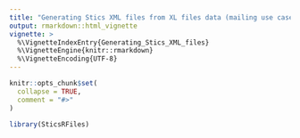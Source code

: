 ```yaml
---
title: "Generating Stics XML files from XL files data (mailing use case)"
output: rmarkdown::html_vignette
vignette: >
  %\VignetteIndexEntry{Generating_Stics_XML_files}
  %\VignetteEngine{knitr::rmarkdown}
  %\VignetteEncoding{UTF-8}
---
```


```r
knitr::opts_chunk$set(
  collapse = TRUE,
  comment = "#>"
)
```

```r
library(SticsRFiles)
```
